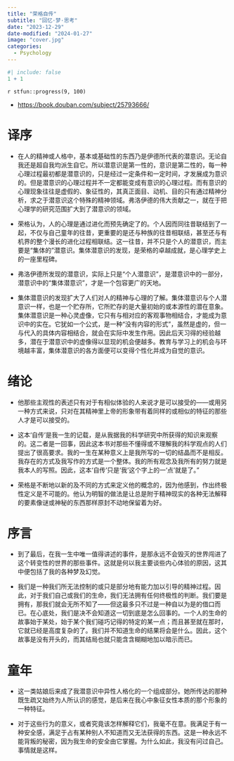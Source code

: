 ```yaml
---
title: "荣格自传"
subtitle: "回忆·梦·思考"
date: "2023-12-29"
date-modified: "2024-01-27"
image: "cover.jpg"
categories: 
  - Psychology
---
```


```r
#| include: false
1 + 1
```

::: {.callout-note title='Progress'}
`r stfun::progress(9, 100)`

<!-- 读后感：[读《管理行为》](https://shitao5.org/posts/glxw/)。 -->
:::

::: {.callout-tip title="Learning Source"}
- <https://book.douban.com/subject/25793666/>
:::

# 译序 {-}

- 在人的精神或人格中，基本或基础性的东西乃是伊德所代表的潜意识。无论自我还是超自我均派生自它。所以潜意识是第一性的，意识是第二性的，每一种心理过程最初都是潜意识的，只是经过一定条件和一定时间，才发展成为意识的。但是潜意识的心理过程并不一定都能变成有意识的心理过程。而有意识的心理现象往往是虚假的、象征性的，其真正面目、动机、目的只有通过精神分析，求之于潜意识这个特殊的精神领域。弗洛伊德的伟大贡献之一，就在于把心理学的研究范围扩大到了潜意识的领域。

- 荣格认为，人的心理是通过进化而预先确定了的。个人因而同往昔联结到了一起，不仅与自己童年的往昔，更重要的是还与种族的往昔相联结，甚至还与有机界的整个漫长的进化过程相联结。这一往昔，并不只是个人的潜意识，而主要是“集体的”潜意识。集体潜意识的发现，是荣格的卓越成就，是心理学史上的一座里程碑。

- 弗洛伊德所发现的潜意识，实际上只是“个人潜意识”，是潜意识中的一部分，潜意识中的“集体潜意识”，才是一个包容更广的天地。

- 集体潜意识的发现扩大了人们对人的精神与心理的了解。集体潜意识与个人潜意识一样，也是一个贮存所，它所贮存的是大量初始的或本源性的潜在意象。集体潜意识是一种心灵虚像，它只有与相对应的客观事物相结合，才能成为意识中的实在。它犹如一个公式，是一种“没有内容的形式”，虽然是虚的，但一与代入的具体内容相结合，就会在实际中发生作用。因此后天习得的经验越多，潜在于潜意识中的虚像得以显现的机会便越多。教育与学习上的机会与环境越丰富，集体潜意识的各方面便可以变得个性化并成为自觉的意识。

# 绪论 {-}

- 他那些主观性的表述只有对于有相似体验的人来说才是可以接受的——或用另一种方式来说，只对在其精神里上帝的形象带有着同样的或相似的特征的那些人才是可以接受的。

- 这本‘自传’是我一生的记载，是从我据我的科学研究中所获得的知识来观察的。这二者是一回事，因此这本书对那些不懂得或不理解我的科学观点的人们提出了很高要求。我的一生在某种意义上是我所写的一切的结晶而不是相反。我存在的方式及我写作的方式是一个整体。我的所有观念及我所有的努力就是我本人的写照。因此，这本‘自传’只是‘我’这个字上的一‘点’就是了。”

- 荣格是不断地以新的及不同的方式来定义他的概念的，因为他感到，作出终极性定义是不可能的。他认为明智的做法是让总是附于精神现实的各种无法解释的要素像谜或神秘的东西那样原封不动地保留着为好。

# 序言 {-}

- 到了最后，在我一生中唯一值得讲述的事件，是那永远不会毁灭的世界闯进了这个转变性的世界的那些事件。这就是何以我主要谈些内心体验的原因，这其中便包括了我的各种梦及幻觉。

- 我们是一种我们所无法控制的或只是部分地有能力加以引导的精神过程。因此，对于我们自己或我们的生命，我们无法拥有任何终极性的判断。我们要是拥有，那我们就会无所不知了——但这最多只不过是一种自以为是的借口而已。在心底处，我们是决不会知道这一切到底是怎么回事的。一个人的生命的故事始于某处，始于某个我们碰巧记得的特定的某一点；而且甚至就在那时，它就已经是高度复杂的了。我们并不知道生命的结果将会是什么。因此，这个故事是没有开头的，而其结局也就只能含含糊糊地加以暗示而已。

# 童年

- 这一类姑娘后来成了我潜意识中异性人格化的一个组成部分。她所传达的那种既生疏又始终为人所认识的感觉，是后来在我心中象征女性本质的那个形象的一种特征。

- 对于这些行为的意义，或者究竟该怎样解释它们，我毫不在意。我满足于有一种安全感，满足于占有某种别人不知道而又无法获得的东西。这是一种永远不能背叛的秘密，因为我生命的安全由它掌握。为什么如此，我没有问过自己。事情就是这样。


























































